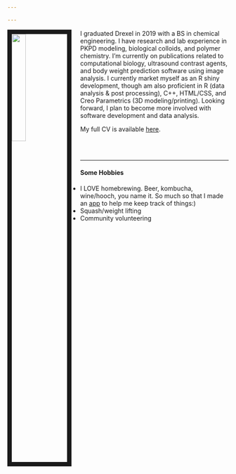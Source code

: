 ```yaml
---

---
```


<link rel="stylesheet" href="www/css/styles.css" type="text/css">

<img src="www/images/FB_profile.jpg" style="width:25%; border:10px solid; margin-right: 20px" align="left">

I graduated Drexel in 2019 with a BS in chemical engineering. I have research and lab experience in PKPD modeling, biological colloids, and polymer chemistry. I'm currently on publications related to computational biology, ultrasound contrast agents, and body weight prediction software using image analysis. I currently market myself as an R shiny development, though am also proficient in R (data analysis & post processing), C++, HTML/CSS, and Creo Parametrics (3D modeling/printing). Looking forward, I plan to become more involved with software development and data analysis.

My full CV is available [here](files/Resume_new.pdf).

<br><br>
<hr>

#### Some Hobbies
 - I LOVE homebrewing. Beer, kombucha, wine/hooch, you name it. So much so that I made an [app](https://kylebarrett.shinyapps.io/Kombucha/) to help me keep track of things:)
 - Squash/weight lifting
 - Community volunteering
